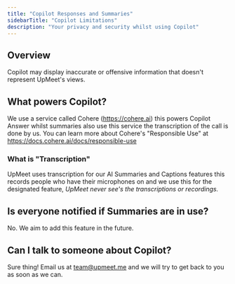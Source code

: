 ```yaml
---
title: "Copilot Responses and Summaries"
sidebarTitle: "Copilot Limitations"
description: "Your privacy and security whilst using Copilot"
---
```


## Overview
Copilot may display inaccurate or offensive information that doesn't represent UpMeet's views.

## What powers Copilot?
We use a service called Cohere (https://cohere.ai) this powers Copilot Answer whilst summaries also use this service the transcription of the call is done by us.
You can learn more about Cohere's "Responsible Use" at https://docs.cohere.ai/docs/responsible-use

### What is "Transcription"
UpMeet uses transcription for our AI Summaries and Captions features this records people who have their microphones on and we use this for the designated feature, *UpMeet never see's the transcriptions or recordings.*

## Is everyone notified if Summaries are in use?
No. We aim to add this feature in the future.

## Can I talk to someone about Copilot?
Sure thing! Email us at team@upmeet.me and we will try to get back to you as soon as we can.
